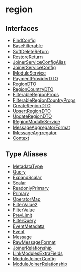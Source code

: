 
# region

## Interfaces

- [FindConfig](../../region/interfaces/region.FindConfig/page.mdx)
- [BaseFilterable](../../region/interfaces/region.BaseFilterable/page.mdx)
- [SoftDeleteReturn](../../region/interfaces/region.SoftDeleteReturn/page.mdx)
- [RestoreReturn](../../region/interfaces/region.RestoreReturn/page.mdx)
- [JoinerServiceConfigAlias](../../region/interfaces/region.JoinerServiceConfigAlias/page.mdx)
- [JoinerServiceConfig](../../region/interfaces/region.JoinerServiceConfig/page.mdx)
- [IModuleService](../../region/interfaces/region.IModuleService/page.mdx)
- [PaymentProviderDTO](../../region/interfaces/region.PaymentProviderDTO/page.mdx)
- [RegionDTO](../../region/interfaces/region.RegionDTO/page.mdx)
- [RegionCountryDTO](../../region/interfaces/region.RegionCountryDTO/page.mdx)
- [FilterableRegionProps](../../region/interfaces/region.FilterableRegionProps/page.mdx)
- [FilterableRegionCountryProps](../../region/interfaces/region.FilterableRegionCountryProps/page.mdx)
- [CreateRegionDTO](../../region/interfaces/region.CreateRegionDTO/page.mdx)
- [UpsertRegionDTO](../../region/interfaces/region.UpsertRegionDTO/page.mdx)
- [UpdateRegionDTO](../../region/interfaces/region.UpdateRegionDTO/page.mdx)
- [IRegionModuleService](../../region/interfaces/region.IRegionModuleService/page.mdx)
- [MessageAggregatorFormat](../../region/interfaces/region.MessageAggregatorFormat/page.mdx)
- [IMessageAggregator](../../region/interfaces/region.IMessageAggregator/page.mdx)
- [Context](../../region/interfaces/region.Context/page.mdx)

## Type Aliases

- [MetadataType](../../region/types/region.MetadataType/page.mdx)
- [Query](../../region/types/region.Query/page.mdx)
- [ExpandScalar](../../region/types/region.ExpandScalar/page.mdx)
- [Scalar](../../region/types/region.Scalar/page.mdx)
- [ReadonlyPrimary](../../region/types/region.ReadonlyPrimary/page.mdx)
- [Primary](../../region/types/region.Primary/page.mdx)
- [OperatorMap](../../region/types/region.OperatorMap/page.mdx)
- [FilterValue2](../../region/types/region.FilterValue2/page.mdx)
- [FilterValue](../../region/types/region.FilterValue/page.mdx)
- [PrevLimit](../../region/types/region.PrevLimit/page.mdx)
- [FilterQuery](../../region/types/region.FilterQuery/page.mdx)
- [EventMetadata](../../region/types/region.EventMetadata/page.mdx)
- [Event](../../region/types/region.Event/page.mdx)
- [Message](../../region/types/region.Message/page.mdx)
- [RawMessageFormat](../../region/types/region.RawMessageFormat/page.mdx)
- [JoinerRelationship](../../region/types/region.JoinerRelationship/page.mdx)
- [LinkModulesExtraFields](../../region/types/region.LinkModulesExtraFields/page.mdx)
- [ModuleJoinerConfig](../../region/types/region.ModuleJoinerConfig/page.mdx)
- [ModuleJoinerRelationship](../../region/types/region.ModuleJoinerRelationship/page.mdx)
